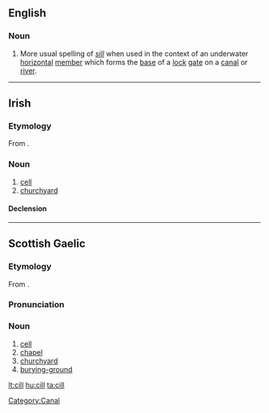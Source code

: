==English==

===Noun===
{{en-noun}}

# More usual spelling of ''[[sill]]'' when used in the context of an underwater [[horizontal]] [[member]] which forms the [[base]] of a  [[lock]] [[gate]] on a [[canal]] or [[river]].

[[Category:Canal]]

----

==Irish==

===Etymology===
From {{etyl|sga|ga}} {{term|cell|lang=sga}}.

===Noun===
{{infl|ga|noun|g=f}}

# [[cell]]
# [[churchyard]]

====Declension====
{{ga-noun-f-irreg|c|ill|ille|ealla|eall}}

----

==Scottish Gaelic==

===Etymology===
From {{etyl|sga|gd}} {{term|cell|lang=sga}}.

===Pronunciation===
{{IPA|[kʲiːʎ]|lang=gd}}

===Noun===
{{gd-noun|g=f|gen=cille|pl=cilltean}}

# [[cell]]
# [[chapel]]
# [[churchyard]]
# [[burying-ground]]

[[lt:cill]]
[[hu:cill]]
[[ta:cill]]
